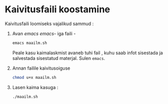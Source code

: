 # Kaivitusfaili koostamine

Kaivitusfaili loomiseks vajalikud sammud  : 

1.  Avan *emacs* _emacs_- iga faili  - 

    ```sh
    emacs maailm.sh 
    
    ```
    
    Peale kasu kaimalaskmist avaneb tuhi fail , kuhu saab infot sisestada ja salvestada sisestatud materjal.
    Sulen `emacs`.
    
2.  Annan failile kaivitusoiguse 

    ```sh
    chmod u+x maailm.sh
    
    ```
    
3.  Lasen kaima kasuga :

    ```sh
    ./maailm.sh
    
    
    ```
